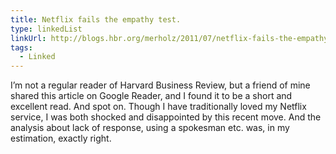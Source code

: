 ```yaml
---
title: Netflix fails the empathy test.
type: linkedList
linkUrl: http://blogs.hbr.org/merholz/2011/07/netflix-fails-the-empathy-test.html
tags:
  - Linked
---
```


I’m not a regular reader of Harvard Business Review, but a friend of mine shared this article on Google Reader, and I found it to be a short and excellent read. And spot on. Though I have traditionally loved my Netflix service, I was both shocked and disappointed by this recent move. And the analysis about lack of response, using a spokesman etc. was, in my estimation, exactly right.
